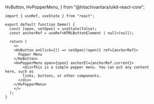   HvButton, HvPopperMenu,
} from "@hitachivantara/uikit-react-core";

```tsx live
import { useRef, useState } from "react";

export default function Demo() {
  const [open, setOpen] = useState(false);
  const anchorRef = useRef<HTMLButtonElement | null>(null);

  return (
    <>
    <HvButton onClick={() => setOpen(!open)} ref={anchorRef}>
      Popper Menu
    </HvButton>
    <HvPopperMenu open={open} anchorEl={anchorRef.current}>
        <div>This is a simple popper menu. You can put any content here, such as
        links, buttons, or other components.
      </div>
    </HvPopperMenu>
    </>
  );
}
```

